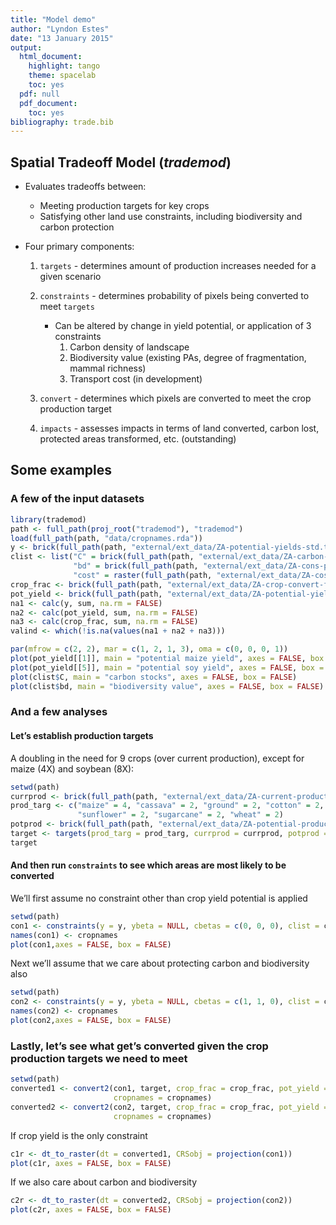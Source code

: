 ```yaml
---
title: "Model demo"
author: "Lyndon Estes"
date: "13 January 2015"
output:
  html_document:
    highlight: tango
    theme: spacelab
    toc: yes
  pdf: null
  pdf_document:
    toc: yes
bibliography: trade.bib
---
```


## Spatial Tradeoff Model (___trademod___) 
+ Evaluates tradeoffs between:
    + Meeting production targets for key crops
    + Satisfying other land use constraints, including biodiversity and carbon protection
+ Four primary components:

    1. `targets` - determines amount of production increases needed for a given scenario
    
    2. `constraints` - determines probability of pixels being converted to meet `targets`
    
        + Can be altered by change in yield potential, or application of 3 constraints
            1. Carbon density of landscape
            2. Biodiversity value (existing PAs, degree of fragmentation, mammal richness)
            3. Transport cost (in development)
            
    3. `convert` - determines which pixels are converted to meet the crop production target
    
    4. `impacts` - assesses impacts in terms of land converted, carbon lost, protected areas transformed, etc. (outstanding)
    
## Some examples

### A few of the input datasets

```r
library(trademod)
path <- full_path(proj_root("trademod"), "trademod")
load(full_path(path, "data/cropnames.rda"))
y <- brick(full_path(path, "external/ext_data/ZA-potential-yields-std.tif"))
clist <- list("C" = brick(full_path(path, "external/ext_data/ZA-carbon-priorities.tif")), 
              "bd" = brick(full_path(path, "external/ext_data/ZA-cons-priorities.tif")), 
              "cost" = raster(full_path(path, "external/ext_data/ZA-cost.tif")))
crop_frac <- brick(full_path(path, "external/ext_data/ZA-crop-convert-fractions-base.tif"))
pot_yield <- brick(full_path(path, "external/ext_data/ZA-potential-yields.tif"))
na1 <- calc(y, sum, na.rm = FALSE)
na2 <- calc(pot_yield, sum, na.rm = FALSE)
na3 <- calc(crop_frac, sum, na.rm = FALSE)
valind <- which(!is.na(values(na1 + na2 + na3)))

par(mfrow = c(2, 2), mar = c(1, 2, 1, 3), oma = c(0, 0, 0, 1))
plot(pot_yield[[1]], main = "potential maize yield", axes = FALSE, box = FALSE)
plot(pot_yield[[5]], main = "potential soy yield", axes = FALSE, box = FALSE)
plot(clist$C, main = "carbon stocks", axes = FALSE, box = FALSE)
plot(clist$bd, main = "biodiversity value", axes = FALSE, box = FALSE)
```

### And a few analyses
#### Let's establish production targets

A doubling in the need for 9 crops (over current production), except for maize (4X) and soybean (8X): 
```r
setwd(path)
currprod <- brick(full_path(path, "external/ext_data/ZA-current-production.tif"))
prod_targ <- c("maize" = 4, "cassava" = 2, "ground" = 2, "cotton" = 2, "soy" = 8, "pulse" = 2, 
               "sunflower" = 2, "sugarcane" = 2, "wheat" = 2)
potprod <- brick(full_path(path, "external/ext_data/ZA-potential-production-current-area.tif"))
target <- targets(prod_targ = prod_targ, currprod = currprod, potprod = potprod, ybeta = NULL)
target
```

#### And then run `constraints` to see which areas are most likely to be converted
We'll first assume no constraint other than crop yield potential is applied
```r
setwd(path)
con1 <- constraints(y = y, ybeta = NULL, cbetas = c(0, 0, 0), clist = clist)
names(con1) <- cropnames
plot(con1,axes = FALSE, box = FALSE) 
```

Next we'll assume that we care about protecting carbon and biodiversity also
```r
setwd(path)
con2 <- constraints(y = y, ybeta = NULL, cbetas = c(1, 1, 0), clist = clist)
names(con2) <- cropnames
plot(con2,axes = FALSE, box = FALSE) 
```

### Lastly, let's see what get's converted given the crop production targets we need to meet
```r
setwd(path)
converted1 <- convert2(con1, target, crop_frac = crop_frac, pot_yield = pot_yield, valind = valind, 
                       cropnames = cropnames)
converted2 <- convert2(con2, target, crop_frac = crop_frac, pot_yield = pot_yield, valind = valind,
                       cropnames = cropnames)
```


If crop yield is the only constraint
```r
c1r <- dt_to_raster(dt = converted1, CRSobj = projection(con1))
plot(c1r, axes = FALSE, box = FALSE) 
```

If we also care about carbon and biodiversity
```r
c2r <- dt_to_raster(dt = converted2, CRSobj = projection(con2))
plot(c2r, axes = FALSE, box = FALSE) 
```













